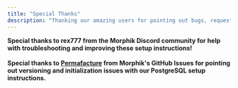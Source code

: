 ```yaml
---
title: "Special Thanks"
description: "Thanking our amazing users for pointing out bugs, requesting features, and being early adopters ❤️"
---
```


**Special thanks to rex777 from the Morphik Discord community for help with troubleshooting and improving these setup instructions\!**\
\
**Special thanks to **[**Permafacture**](https://github.com/Permafacture)** from Morphik's GitHub Issues for pointing out versioning and initialization issues with our PostgreSQL setup instructions.**